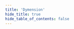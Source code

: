 ```yaml
---
title: 'Dymension'
hide_title: true
hide_table_of_contents: false
---
```



<ChainLayout>
  <ChainHero
    name="Dymension"
    iconUrl="img/dymension-icon.svg"
    bgColor=""
    scope="mainnet"
    chainId="dymension_1100-1"
    nodeVersion="v3.2.0"
    token=""
    stakeUrl=""
    restakeUrl=""
    websiteUrl="https://dymension.xyz/"
    githubUrl="https://github.com/dymensionxyz"
    xUrl="https://twitter.com/dymension"
    discordUrl="https://discord.gg/dymension"
  />

  <ProductLinks
    appUrl=""
    appImageUrl="img/products/"
    explorerUrl=""
    faucetUrl=""
  />

  <ToolsGrid
    chainName="dymension"
    showInstall={true}
    showUpgrade={true}
    showGenesis={true}
    showCli={true}
    showEndpoints={true}
    showStateSync={true}
    showSnapshot={true}
    showLivePeers={true}
    showSeed={true}
    showAddressBook={true}
    showExplorersList={false}
    showPublicEndpoints={false}
    showUsefulTools={false}
    showUpgradeWatcher={false}
  />

</ChainLayout>
